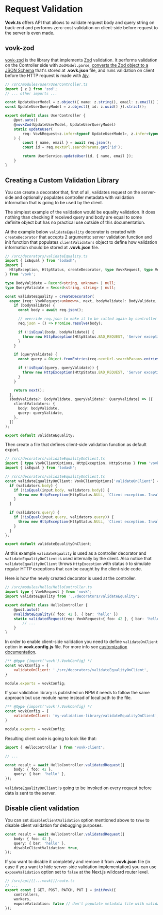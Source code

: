 # Request Validation

**Vovk.ts** offers API that allows to validate request body and query string on back-end and performs zero-cost validation on client-side before request to the server is even made.

## vovk-zod

[vovk-zod](https://github.com/finom/vovk-zod) is the library that implements [Zod](https://zod.dev/) validation. It performs validation on the Controller side with `ZodModel.parse`, [converts the Zod object to a JSON Schema](https://www.npmjs.com/package/zod-to-json-schema) that's stored at **.vovk.json** file, and runs validation on client before the HTTP request is made with [Ajv](https://ajv.js.org/).

```ts
// /src/modules/user/UserController.ts
import { z } from 'zod';
// ... other imports ...

const UpdateUserModel = z.object({ name: z.string(), email: z.email() }).strict();
const UpdateUserQueryModel = z.object({ id: z.uuid() }).strict();

export default class UserController {
    @put.auto()
    @vovkZod(UpdateUserModel, UpdateUserQueryModel)
    static updateUser(
        req: VovkRequest<z.infer<typeof UpdateUserModel>, z.infer<typeof UpdateUserQueryModel>>
    ) {
        const { name, email } = await req.json();
        const id = req.nextUrl.searchParams.get('id');

        return UserService.updateUser(id, { name, email });
    }
}
```

## Creating a Custom Validation Library

You can create a decorator that, first of all, validates request on the server-side and optionally populates controller metadata with validation information that is going to be used by the client.

The simplest example of the validation would be equality validation. It does nothing than checking if received query and body are equal to some definite object but has no practical use outside of this documentation.

At the example below `validateEquality` decorator is created with `createDecorator` that accepts 2 arguments: server validation function and init function that populates `clientValidators` object to define how validation information should be stored at **.vovk.json** file.

```ts
// /src/decorators/validateEquality.ts
import { isEqual } from 'lodash';
import { 
  HttpException, HttpStatus, createDecorator, type VovkRequest, type VovkClientOptions 
} from 'vovk';

type BodyValidate = Record<string, unknown> | null;
type QueryValidate = Record<string, string> | null;

const validateEquality = createDecorator(
  async (req: VovkRequest<unknown>, next, bodyValidate?: BodyValidate, queryValidate?: QueryValidate) => {
    if (bodyValidate) {
      const body = await req.json();

      // override req.json to make it to be called again by controller code
      req.json = () => Promise.resolve(body);

      if (!isEqual(body, bodyValidate)) {
        throw new HttpException(HttpStatus.BAD_REQUEST, 'Server exception. Invalid body');
      }
    }

    if (queryValidate) {
      const query = Object.fromEntries(req.nextUrl.searchParams.entries());

      if (!isEqual(query, queryValidate)) {
        throw new HttpException(HttpStatus.BAD_REQUEST, 'Server exception. Invalid query');
      }
    }

    return next();
  },
  (bodyValidate?: BodyValidate, queryValidate?: QueryValidate) => ({
    clientValidators: {
      body: bodyValidate,
      query: queryValidate,
    },
  })
);

export default validateEquality;
```

Then create a file that defines client-side validation function as default export. 

```ts
// /src/decorators/validateEqualityOnClient.ts
import { type VovkClientOptions, HttpException, HttpStatus } from 'vovk';
import { isEqual } from 'lodash';

// /src/decorators/validateEqualityOnClient.ts
const validateEqualityOnClient: VovkClientOptions['validateOnClient'] = (input, validators) => {
  if (validators.body) {
    if (!isEqual(input.body, validators.body)) {
      throw new HttpException(HttpStatus.NULL, `Client exception. Invalid body`);
    }
  }

  if (validators.query) {
    if (!isEqual(input.query, validators.query)) {
      throw new HttpException(HttpStatus.NULL, `Client exception. Invalid query`);
    }
  }
};

export default validateEqualityOnClient;
```

At this example `validateEquality` is used as a controller decorator and `validateEqualityOnClient` is used internally by the client. Also notice that `validateEqualityOnClient` throws `HttpException` with status `0` to simulate regular HTTP exceptions that can be caught by the client-side code.

Here is how the newly created decorator is used at the controller.

```ts
// /src/modules/hello/HelloController.ts
import type { VovkRequest } from 'vovk';
import validateEquality from '../decorators/validateEquality';

export default class HelloController {
    @post.auto()
    @validateEquality({ foo: 42 }, { bar: 'hello' })
    static validatedRequest(req: VovkRequest<{ foo: 42 }, { bar: 'hello' }>) {
        // ...
    }
}
```

In order to enable client-side validation you need to define `validateOnClient` option in **vovk.config.js** file. For more info see [customization documentation](/customization).

```js
/** @type {import('vovk').VovkConfig} */
const vovkConfig = {
    validateOnClient: './src/decorators/validateEqualityOnClient',
}

module.exports = vovkConfig;
```

If your validation library is published on NPM it needs to follow the same approach but use module name instead of local path to the file. 

```js
/** @type {import('vovk').VovkConfig} */
const vovkConfig = {
    validateOnClient: 'my-validation-library/validateEqualityOnClient',
}

module.exports = vovkConfig;
```

Resulting client code is going to look like that:

```ts
import { HelloController } from 'vovk-client';

// ...

const result = await HelloController.validatedRequest({
    body: { foo: 42 },
    query: { bar: 'hello' },
});
```

`validateEqualityOnClient` is going to be invoked on every request before data is sent to the server.


## Disable client validation

You can set `disableClientValidation` option mentioned above to `true` to disable client validation for debugging purposes.

```ts
const result = await HelloController.validatedRequest({
    body: { foo: 42 },
    query: { bar: 'hello' },
    disableClientValidation: true,
});
```

If you want to disable it completely and remove it from **.vovk.json** file (in case if you want to hide server-side validation implementation) you can use `exposeValidation` option set to `false` at the Next.js wildcard router level.

```ts
// /src/api/[[...vovk]]/route.ts
// ...
export const { GET, POST, PATCH, PUT } = initVovk({
    controllers,
    workers,
    exposeValidation: false // don't populate metadata file with validation information
});
```
